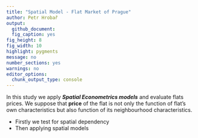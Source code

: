 ```yaml
---
title: "Spatial Model - Flat Market of Prague"
author: Petr Hrobař
output:
  github_document:
  fig_caption: yes
fig_height: 8
fig_width: 10
highlight: pygments
message: no
number_sections: yes
warnings: no
editor_options: 
  chunk_output_type: console
---
```


In this study we apply ***Spatial Econometrics models*** and evaluate flats prices. We suppose that **price** of the flat is not only the function of flat's own characteristics but also function of its neighbourhood characteristics.

* Firstly we test for spatial dependency
* Then applying spatial models
